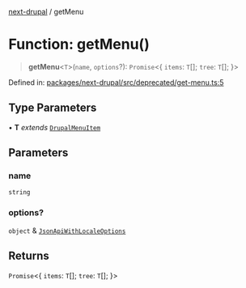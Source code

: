 [next-drupal](../globals.mdx) / getMenu

# Function: getMenu()

> **getMenu**\<`T`\>(`name`, `options`?): `Promise`\<\{ `items`: `T`[]; `tree`: `T`[]; \}\>

Defined in: [packages/next-drupal/src/deprecated/get-menu.ts:5](https://github.com/chapter-three/next-drupal/blob/f82409096888c944dd3eff45bf555062558ddd42/packages/next-drupal/src/deprecated/get-menu.ts#L5)

## Type Parameters

• **T** _extends_ [`DrupalMenuItem`](../interfaces/DrupalMenuItem.mdx)

## Parameters

### name

`string`

### options?

`object` & [`JsonApiWithLocaleOptions`](../type-aliases/JsonApiWithLocaleOptions.mdx)

## Returns

`Promise`\<\{ `items`: `T`[]; `tree`: `T`[]; \}\>
